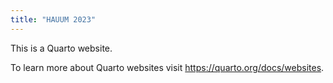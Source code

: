 ```yaml
---
title: "HAUUM 2023"
---
```


This is a Quarto website.

To learn more about Quarto websites visit <https://quarto.org/docs/websites>.
